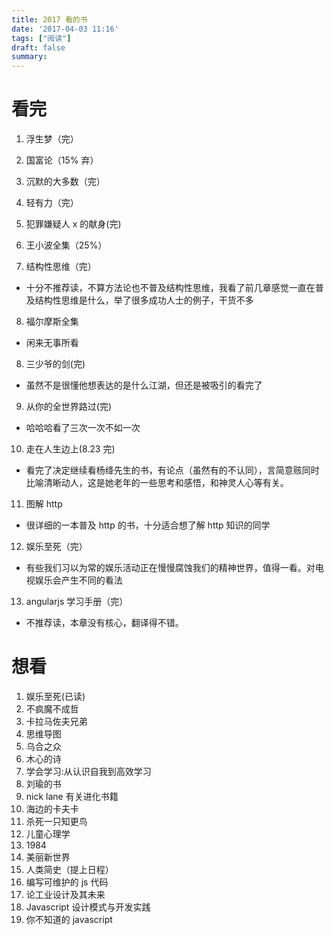 ```yaml
---
title: 2017 看的书
date: '2017-04-03 11:16'
tags: ["阅读"]
draft: false
summary: 
---
```

# 看完

1. 浮生梦（完）

2. 国富论（15% 弃）

3. 沉默的大多数（完）

4. 轻有力（完）

5. 犯罪嫌疑人 x 的献身(完)

6. 王小波全集（25%）

7. 结构性思维（完）

- 十分不推荐读，不算方法论也不普及结构性思维，我看了前几章感觉一直在普及结构性思维是什么，举了很多成功人士的例子，干货不多

8. 福尔摩斯全集

- 闲来无事所看

8. 三少爷的剑(完)

- 虽然不是很懂他想表达的是什么江湖，但还是被吸引的看完了

9. 从你的全世界路过(完)

- 哈哈哈看了三次一次不如一次

10. 走在人生边上(8.23 完)

- 看完了决定继续看杨绛先生的书，有论点（虽然有的不认同），言简意赅同时比喻清晰动人，这是她老年的一些思考和感悟，和神灵人心等有关。

11. 图解 http

- 很详细的一本普及 http 的书，十分适合想了解 http 知识的同学

12. 娱乐至死（完）

- 有些我们习以为常的娱乐活动正在慢慢腐蚀我们的精神世界，值得一看。对电视娱乐会产生不同的看法

13. angularjs 学习手册（完）

- 不推荐读，本章没有核心，翻译得不错。

# 想看

1. 娱乐至死(已读)
2. 不疯魔不成哲
3. 卡拉马佐夫兄弟
4. 思维导图
5. 乌合之众
6. 木心的诗
7. 学会学习:从认识自我到高效学习
8. 刘瑜的书
9. nick lane 有关进化书籍
10. 海边的卡夫卡
11. 杀死一只知更鸟
12. 儿童心理学
13. 1984
14. 美丽新世界
15. 人类简史（提上日程）
16. 编写可维护的 js 代码
17. 论工业设计及其未来
18. Javascript 设计模式与开发实践
19. 你不知道的 javascript
